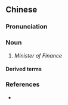 {{also|司农}}
==Chinese==
{{zh-forms|s=司农}}

===Pronunciation===
{{zh-pron
|m=sīnóng
|cat=n
}}

===Noun===
{{zh-noun}}

# {{lb|zh|archaic}} ''Minister of Finance''

====Derived terms====
{{zh-der|大司農}}

===References===
* {{pedialite|Government of the Han Dynasty#Minister of Finance}}